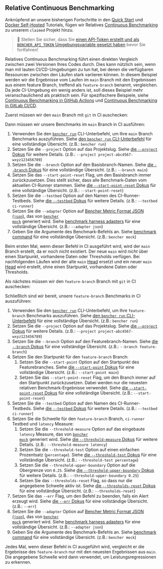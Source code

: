 
## Relative Continuous Benchmarking

Anknüpfend an unsere bisherigen Fortschritte in den
[Quick Start][quick start] und [Docker Self-Hosted][docker self-hosted] Tutorials,
fügen wir Relatives [Continuous Benchmarking][continuous benchmarking] zu unserem `claimed` Projekt hinzu.

> 🐰 Stellen Sie sicher, dass Sie
> [einen API-Token erstellt und als `BENCHER_API_TOKEN` Umgebungsvariable gesetzt haben][create an api token]
> bevor Sie fortfahren!

[quick start]: /de/docs/tutorial/quick-start/
[docker self-hosted]: /de/docs/tutorial/docker/
[continuous benchmarking]: /de/docs/explanation/continuous-benchmarking/
[create an api token]: /de/docs/how-to/claim/#create-an-api-token

Relatives Continuous Benchmarking führt einen direkten Vergleich zwischen zwei Versionen Ihres Codes durch.
Dies kann nützlich sein, wenn man mit lauten CI/CD-Umgebungen zu tun hat,
bei denen die verfügbaren Ressourcen zwischen den Läufen stark variieren können.
In diesem Beispiel werden wir die Ergebnisse vom Laufen im `main` Branch
mit den Ergebnissen aus einem feature Branch, treffend als `feature-branch` benannt, vergleichen.
Da jede CI-Umgebung ein wenig anders ist,
soll dieses Beispiel mehr veranschaulichend als praktisch sein.
Für spezifischere Beispiele, siehe [Continuous Benchmarking in GitHub Actions][github actions]
und [Continuous Benchmarking in GitLab CI/CD][gitlab ci/cd].

[github actions]: /de/docs/how-to/github-actions/
[gitlab ci/cd]: /de/docs/how-to/gitlab-ci-cd/

Zuerst müssen wir den `main` Branch mit `git` in CI auschecken:

<GitCheckoutMain />

Dann müssen wir unsere Benchmarks im `main` Branch in CI ausführen:

<RunMainRelative />

1. Verwenden Sie den <code><a href="/de/docs/explanation/bencher-run/">bencher run</a></code> CLI-Unterbefehl,
   um Ihre `main` Branch Benchmarks auszuführen.
   Siehe [den `bencher run` CLI-Unterbefehl][bencher run] für eine vollständige Übersicht.
   (z.B.: `bencher run`)
2. Setzen Sie die `--project` Option auf das Projektslug.
   Siehe [die `--project` Dokus][project option] für weitere Details.
   (z.B.: `--project project-abc4567-wxyz123456789`)
3. Setzen Sie die `--branch` Option auf den Basisbranch-Namen.
   Siehe [die `--branch` Dokus][branch option] für eine vollständige Übersicht.
   (z.B.: `--branch main`)
4. Setzen Sie das `--start-point-reset` Flag, um den Basisbranch immer zurückzusetzen.
   Dies stellt sicher, dass alle Benchmark-Daten vom aktuellen CI-Runner stammen.
   Siehe [die `--start-point-reset` Dokus][start point reset] für eine vollständige Übersicht.
   (z.B.: `--start-point-reset`)
5. Setzen Sie die `--testbed` Option auf den Namen des CI-Runner-Testbeds.
   Siehe [die `--testbed` Dokus][testbed option] für weitere Details.
   (z.B.: `--testbed ci-runner`)
6. Setzen Sie die `--adapter` Option auf [Bencher Metric Format JSON (`json`)][bmf], das von <code><a href="/de/docs/reference/bencher-metric-format/#bencher-mock">bencher mock</a></code> generiert wird.
   Siehe [benchmark harness adapters][adapter json] für eine vollständige Übersicht.
   (z.B.: `--adapter json`)
7.  Geben Sie die Argumente des Benchmark-Befehls an.
    Siehe [benchmark command][command argument] für eine vollständige Übersicht.
    (z.B.: `bencher mock`)

Beim ersten Mal, wenn dieser Befehl in CI ausgeführt wird,
wird der `main` Branch erstellt, da er noch nicht existiert.
Der neue `main` wird _nicht_ über einen Startpunkt, vorhandene Daten oder Thresholds verfügen.
Bei nachfolgenden Läufen wird der alte `main` [Head][head] ersetzt
und ein neuer `main` [Head][head] wird erstellt, ohne einen Startpunkt, vorhandene Daten oder Thresholds.

[bencher run]: /de/docs/explanation/bencher-run/
[project option]: /de/docs/explanation/bencher-run/#--project-project
[branch option]: /de/docs/explanation/branch-selection/#--branch-branch
[start point reset]: /de/docs/explanation/branch-selection/#--start-point-reset
[testbed option]: /de/docs/explanation/bencher-run/#--testbed-testbed
[bmf]: /de/docs/reference/bencher-metric-format/
[adapter json]: /de/docs/explanation/adapters/#-json
[command argument]: /de/docs/explanation/bencher-run/#benchmark-command
[head]: /de/docs/explanation/benchmarking/#head

Als nächstes müssen wir den `feature-branch` Branch mit `git` in CI auschecken:

<GitCheckoutFeature />

Schließlich sind wir bereit, unsere `feature-branch` Benchmarks in CI auszuführen:

<RunFeatureRelative />

1. Verwenden Sie den <code><a href="/de/docs/explanation/bencher-run/">bencher run</a></code> CLI-Unterbefehl,
   um Ihre `feature-branch` Benchmarks auszuführen.
   Siehe [den `bencher run` CLI-Unterbefehl][bencher run] für eine vollständige Übersicht.
   (z.B.: `bencher run`)
2. Setzen Sie die `--project` Option auf das Projektslug.
   Siehe [die `--project` Dokus][project option] für weitere Details.
   (z.B.: `--project project-abc4567-wxyz123456789`)
3. Setzen Sie die `--branch` Option auf den Featurebranch-Namen.
   Siehe [die `--branch` Dokus][branch option] für eine vollständige Übersicht.
   (z.B.: `--branch feature-branch`)
4. Setzen Sie den Startpunkt für den `feature-branch` Branch:
   1. Setzen Sie die `--start-point` Option auf den Startpunkt des Featurebranches.
   Siehe [die `--start-point` Dokus][start point] für eine vollständige Übersicht.
   (z.B.: `--start-point main`)
   2. Setzen Sie das `--start-point-reset` Flag, um den Branch immer auf den Startpunkt zurückzusetzen.
   Dabei werden nur die neuesten relativen Benchmark-Ergebnisse verwendet.
   Siehe [die `--start-point-reset` Dokus][start point reset] für eine vollständige Übersicht.
   (z.B.: `--start-point-reset`)
5. Setzen Sie die `--testbed` Option auf den Namen des CI-Runner-Testbeds.
   Siehe [die `--testbed` Dokus][testbed option] für weitere Details.
   (z.B.: `--testbed ci-runner`)
6. Setzen Sie die Schwelle für den `feature-branch` Branch, `ci-runner` Testbed und `latency` Measure:
   1. Setzen Sie die `--threshold-measure` Option auf das eingebaute `latency` Measure, das von <code><a href="/de/docs/reference/bencher-metric-format/#bencher-mock">bencher mock</a></code> generiert wird.
   Siehe [die `--threshold-measure` Dokus][threshold measure option] für weitere Details.
   (z.B.: `--threshold-measure latency`)
   2. Setzen Sie die `--threshold-test` Option auf einen einfachen Prozentsatz (`percentage`).
   Siehe [die `--threshold-test` Dokus][threshold test option] für eine vollständige Übersicht.
   (z.B.: `--threshold-test percentage`)
   3. Setzen Sie die `--threshold-upper-boundary` Option auf die Obergrenze von `0.25`.
   Siehe [die `--threshold-upper-boundary` Dokus][threshold upper boundary] für weitere Details.
   (z.B.: `--threshold-upper-boundary 0.25`)
   4. Setzen Sie das `--thresholds-reset` Flag, so dass nur die angegebene Schwelle aktiv ist.
   Siehe [die `--thresholds-reset` Dokus][thresholds reset] für eine vollständige Übersicht.
   (z.B.: `--thresholds-reset`)
7. Setzen Sie das `--err` Flag, um den Befehl zu beenden, falls ein Alert erzeugt wird.
   Siehe [die `--err` Dokus][alert err] für eine vollständige Übersicht.
   (z.B.: `--err`)
8. Setzen Sie die `--adapter` Option auf [Bencher Metric Format JSON (`json`)][bmf], das von <code><a href="/de/docs/reference/bencher-metric-format/#bencher-mock">bencher mock</a></code> generiert wird.
   Siehe [benchmark harness adapters][adapter json] für eine vollständige Übersicht.
   (z.B.: `--adapter json`)
9. Geben Sie die Argumente des Benchmark-Befehls an.
   Siehe [benchmark command][command argument] für eine vollständige Übersicht.
   (z.B.: `bencher mock`)

Jedes Mal, wenn dieser Befehl in CI ausgeführt wird,
vergleicht er die Ergebnisse des `feature-branch` nur mit den neuesten Ergebnissen aus `main`.
Die angegebene Schwelle wird dann verwendet, um Leistungsregressionen zu erkennen.

[start point]: /de/docs/explanation/branch-selection/#--start-point-branch
[start point reset]: /de/docs/explanation/branch-selection/#--start-point-reset
[threshold measure option]: /de/docs/explanation/thresholds/#--threshold-measure-measure
[threshold test option]: /de/docs/explanation/thresholds/#--threshold-test-test
[threshold upper boundary]: /de/docs/explanation/thresholds/#--threshold-upper-boundary-boundary
[thresholds reset]: /de/docs/explanation/thresholds/#--thresholds-reset
[alert err]: /de/docs/explanation/thresholds/#--err